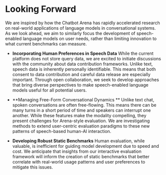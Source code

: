 # Looking Forward

We are inspired by how the Chatbot Arena has rapidly accelerated research on real-world applications of language models in conversational systems. As we look ahead, we aim to similarly focus the development of speech-enabled language models on user needs, rather than limiting innovation to what current benchmarks can measure.

- **Incorporating Human Preferences in Speech Data** While the current platform does not store query data, we are excited to initiate discussions with the community about data contribution frameworks. Unlike text, speech data is inherently personally identifiable. This means that both consent to data contribution and careful data release are especially important. Through open collaboration, we seek to develop approaches that bring diverse perspectives to make speech-enabled language models useful for all potential users.

- **Managing Free-Form Conversational Dynamics ** Unlike text chat, spoken conversations are often free-flowing. This means there can be many turns in a short period of time and speakers can interrupt one another. While these features make the modality compelling, they present challenges for Arena-style evaluation. We are investigating methods to extend user-centric evaluation paradigms to these new patterns of speech-based human-AI interaction.

- **Developing Robust Static Benchmarks** Human evaluation, while valuable, is inefficient for guiding model development due to speed and cost. We anticipate that insights from our interactive evaluation framework will inform the creation of static benchmarks that better correlate with real-world usage patterns and user preferences to mitigate this issues.
